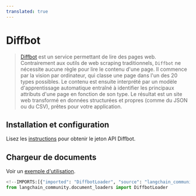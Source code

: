 ```yaml
---
translated: true
---
```


# Diffbot

>[Diffbot](https://docs.diffbot.com/docs) est un service permettant de lire des pages web. Contrairement aux outils de web scraping traditionnels, `Diffbot` ne nécessite aucune règle pour lire le contenu d'une page.
>Il commence par la vision par ordinateur, qui classe une page dans l'un des 20 types possibles. Le contenu est ensuite interprété par un modèle d'apprentissage automatique entraîné à identifier les principaux attributs d'une page en fonction de son type.
>Le résultat est un site web transformé en données structurées et propres (comme du JSON ou du CSV), prêtes pour votre application.

## Installation et configuration

Lisez les [instructions](https://docs.diffbot.com/reference/authentication) pour obtenir le jeton API Diffbot.

## Chargeur de documents

Voir un [exemple d'utilisation](/docs/integrations/document_loaders/diffbot).

```python
<!--IMPORTS:[{"imported": "DiffbotLoader", "source": "langchain_community.document_loaders", "docs": "https://api.python.langchain.com/en/latest/document_loaders/langchain_community.document_loaders.diffbot.DiffbotLoader.html", "title": "Diffbot"}]-->
from langchain_community.document_loaders import DiffbotLoader
```
